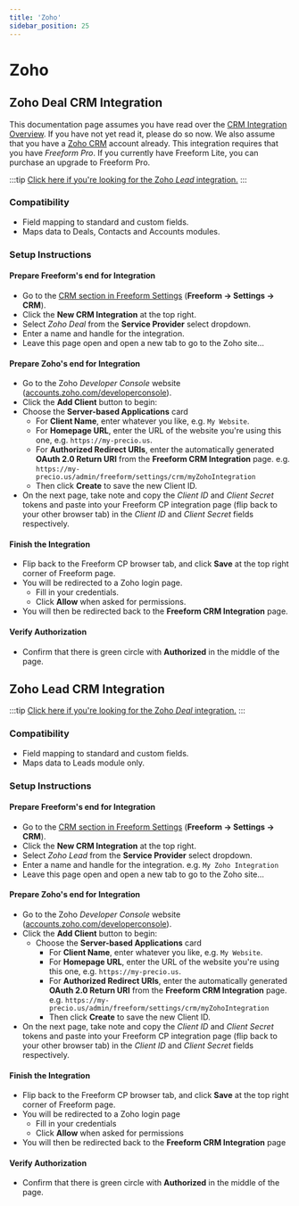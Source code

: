 ```yaml
---
title: 'Zoho'
sidebar_position: 25
---
```



# Zoho<Badge type="pro" text="Pro" />

## Zoho Deal CRM Integration

This documentation page assumes you have read over the [CRM Integration Overview](./#crm). If you have not yet read it, please do so now. We also assume that you have a [Zoho CRM](https://crm.zoho.com) account already. This integration requires that you have _Freeform Pro_. If you currently have Freeform Lite, you can purchase an upgrade to Freeform Pro.

:::tip
[Click here if you're looking for the Zoho _Lead_ integration.](#zoho-lead-crm-integration)
:::

### Compatibility

- Field mapping to standard and custom fields.
- Maps data to Deals, Contacts and Accounts modules.

### Setup Instructions

<VerticalStepWrapper>

<StepMarkdown>

#### Prepare Freeform's end for Integration

- Go to the [CRM section in Freeform Settings](../configuration/settings/#crm) (**Freeform → Settings → CRM**).
- Click the **New CRM Integration** at the top right.
- Select _Zoho Deal_ from the **Service Provider** select dropdown.
- Enter a name and handle for the integration.
- Leave this page open and open a new tab to go to the Zoho site...

</StepMarkdown>

<StepMarkdown>

#### Prepare Zoho's end for Integration

- Go to the Zoho _Developer Console_ website ([accounts.zoho.com/developerconsole](https://accounts.zoho.com/developerconsole)).
- Click the **Add Client** button to begin:
- Choose the **Server-based Applications** card
  - For **Client Name**, enter whatever you like, e.g. `My Website`.
  - For **Homepage URL**, enter the URL of the website you're using this one, e.g. `https://my-precio.us`.
  - For **Authorized Redirect URIs**, enter the automatically generated **OAuth 2.0 Return URI** from the **Freeform CRM Integration** page. e.g. `https://my-precio.us/admin/freeform/settings/crm/myZohoIntegration`
  - Then click **Create** to save the new Client ID.
- On the next page, take note and copy the _Client ID_ and _Client Secret_ tokens and paste into your Freeform CP integration page (flip back to your other browser tab) in the _Client ID_ and _Client Secret_ fields respectively.

</StepMarkdown>

<StepMarkdown>

#### Finish the Integration

- Flip back to the Freeform CP browser tab, and click **Save** at the top right corner of Freeform page.
- You will be redirected to a Zoho login page.
  - Fill in your credentials.
  - Click **Allow** when asked for permissions.
- You will then be redirected back to the **Freeform CRM Integration** page.

</StepMarkdown>

<StepMarkdown>

#### Verify Authorization

- Confirm that there is green circle with **Authorized** in the middle of the page.

</StepMarkdown>

</VerticalStepWrapper>

## Zoho Lead CRM Integration

:::tip
[Click here if you're looking for the Zoho _Deal_ integration.](#zoho-deal-crm-integration)
:::

### Compatibility

- Field mapping to standard and custom fields.
- Maps data to Leads module only.

### Setup Instructions

<VerticalStepWrapper>

<StepMarkdown>

#### Prepare Freeform's end for Integration

- Go to the [CRM section in Freeform Settings](../configuration/settings/#crm) (**Freeform → Settings → CRM**).
- Click the **New CRM Integration** at the top right.
- Select _Zoho Lead_ from the **Service Provider** select dropdown.
- Enter a name and handle for the integration. e.g. `My Zoho Integration`
- Leave this page open and open a new tab to go to the Zoho site...

</StepMarkdown>

<StepMarkdown>

#### Prepare Zoho's end for Integration

- Go to the Zoho _Developer Console_ website ([accounts.zoho.com/developerconsole](https://accounts.zoho.com/developerconsole)).
- Click the **Add Client** button to begin:
  - Choose the **Server-based Applications** card
    - For **Client Name**, enter whatever you like, e.g. `My Website`.
    - For **Homepage URL**, enter the URL of the website you're using this one, e.g. `https://my-precio.us`.
    - For **Authorized Redirect URIs**, enter the automatically generated **OAuth 2.0 Return URI** from the **Freeform CRM Integration** page. e.g. `https://my-precio.us/admin/freeform/settings/crm/myZohoIntegration`
    - Then click **Create** to save the new Client ID.
- On the next page, take note and copy the _Client ID_ and _Client Secret_ tokens and paste into your Freeform CP integration page (flip back to your other browser tab) in the _Client ID_ and _Client Secret_ fields respectively.

</StepMarkdown>

<StepMarkdown>

#### Finish the Integration

- Flip back to the Freeform CP browser tab, and click **Save** at the top right corner of Freeform page.
- You will be redirected to a Zoho login page
  - Fill in your credentials
  - Click **Allow** when asked for permissions
- You will then be redirected back to the **Freeform CRM Integration** page

</StepMarkdown>

<StepMarkdown>

#### Verify Authorization

- Confirm that there is green circle with **Authorized** in the middle of the page.

</StepMarkdown>

</VerticalStepWrapper>
